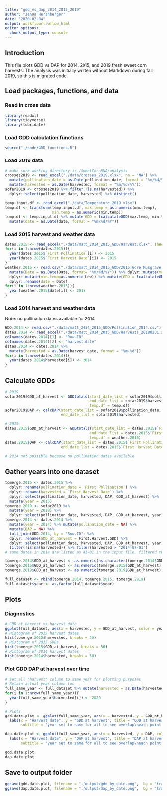 ```yaml
---
title: "gdd_vs_dap_2014_2015_2019"
author: "Jenna Hershberger"
date: "2020-02-04"
output: workflowr::wflow_html
editor_options:
  chunk_output_type: console
---
```


## Introduction
This file plots GDD vs DAP for 2014, 2015, and 2019 fresh sweet corn harvests. The analysis was initially written without Markdown during fall 2019, so this is migrated code.

## Load packages, functions, and data
### Read in cross data
```r
library(readxl)
library(tidyverse)
library(lubridate)
```

### Load GDD calculation functions
```r
source("./code/GDD_functions.R")
```

### Load 2019 data
```r
# make sure working directory is /SweetCornRNA/analysis
crosses2019 <- read_excel("./data/crosses_2019.xlsx", na = "NA") %>% 
  mutate(pollination_date = as.Date(pollination_date, format = "%m/%d/%Y")) %>% 
  mutate(harvested = as.Date(harvested, format = "%m/%d/%Y"))
sofar2019 <- crosses2019 %>% filter(!is.na(harvested)) %>% 
  dplyr::select(pollination_date, harvested) %>% distinct()

temp.input.df <- read_excel("./data/Temperature_2019.xlsx")
temp.df <- transform(temp.input.df, max.temp = as.numeric(max.temp),
                     min.temp = as.numeric(min.temp))
temp.df <- temp.input.df %>% mutate(GDD = lcalculateGDD(max.temp, min.temp)) %>% 
  mutate(date = as.Date(date, format = "%m/%d/%Y"))
```

### Load 2015 harvest and weather data
```r
dates.2015 <- read_excel("./data/matt_2014_2015_GDD/Harvest.xlsx", sheet = "Sheet2")
for(i in 1:nrow(dates.2015)){
  year(dates.2015$`First Pollination`[i]) <- 2015
  year(dates.2015$`First Harvest Date`[i]) <- 2015
}
weather.2015 <- read.csv("./data/matt_2014_2015_GDD/2015 Gore Musgrave Weather by day.csv", header = T) %>% 
  mutate(Date = as.Date(Date, format= "%m/%d/%Y")) %>% dplyr::mutate(max.temp=as.numeric(High)) %>% 
  dplyr::mutate(min.temp=as.numeric(Low)) %>% mutate(GDD = lcalculateGDD(max.temp, min.temp)) %>% 
  dplyr::rename(date = Date)
for(i in 1:nrow(weather.2015)){
  year(weather.2015$date[i]) <- 2015
}
```

### Load 2014 harvest and weather data
Note: no pollination dates available for 2014
```r
GDD.2014 <- read.csv("./data/matt_2014_2015_GDD/Pollination_2014.csv")
dates.2014 <- read_excel("./data/matt_2014_2015_GDD/Harvests_20180201.xlsx", sheet = "Sheet2") 
colnames(dates.2014)[1] <- "Row.ID"
colnames(dates.2014)[2] <- "harvest.date"
dates.2014 <- dates.2014 %>% 
  mutate(harvested = as.Date(harvest.date, format = "%m-%d"))
for(i in 1:nrow(dates.2014)){
  year(dates.2014$harvested[i]) <- 2014
}
```

## Calculate GDDs
```r
# 2019
sofar2019$GDD_at_harvest <- GDDtotals(start_date_list = sofar2019$pollination_date, 
                                      end_date_list = sofar2019$harvested, 
                                      temp.df = temp.df)
sofar2019$DAP <- calcDAP(start_date_list = sofar2019$pollination_date, 
                         end_date_list = sofar2019$harvested)

# 2015
dates.2015$GDD_at_harvest <- GDDtotals(start_date_list = dates.2015$`First Pollination`, 
                                      end_date_list = dates.2015$`First Harvest Date`, 
                                      temp.df = weather.2015)
dates.2015$DAP <- calcDAP(start_date_list = dates.2015$`First Pollination`, 
                         end_date_list = dates.2015$`First Harvest Date`)

# 2014 not possible because no pollination dates available
```

## Gather years into one dataset
```r
tomerge.2015 <- dates.2015 %>% 
  dplyr::rename(pollination_date = `First Pollination`) %>%
  dplyr::rename(harvested = `First Harvest Date`) %>% 
  dplyr::select(pollination_date, harvested, DAP, GDD_at_harvest) %>% 
  mutate(year = 2015)
tomerge.2019 <- sofar2019 %>% 
  mutate(year = 2019) %>% 
  dplyr::select(pollination_date, harvested, DAP, GDD_at_harvest, year)
tomerge.2014 <- dates.2014 %>% 
  mutate(year = 2014) %>% mutate(pollination_date = NA) %>% 
  mutate(DAP = NA) %>% 
  full_join(GDD.2014, by = "Row.ID") %>% 
  dplyr::rename(GDD_at_harvest = First.Harvest.GDD) %>% 
  dplyr::select(pollination_date, harvested, DAP, GDD_at_harvest, year) %>% 
  filter(!is.na(harvested)) %>% filter(harvested > "2014-07-01")
# some dates in 2014 are listed as 01-01 in the input file. filtered them out.

tomerge.2014$GDD_at_harvest <- as.numeric(as.character(tomerge.2014$GDD_at_harvest))
tomerge.2015$GDD_at_harvest <- as.numeric(tomerge.2015$GDD_at_harvest)
tomerge.2019$GDD_at_harvest <- as.numeric(tomerge.2019$GDD_at_harvest)

full_dataset <- rbind(tomerge.2014, tomerge.2015, tomerge.2019)
full_dataset$year <- as.factor(full_dataset$year)
```

## Plots
### Diagnostics
```r
# GDD at harvest vs harvest date
ggplot(full_dataset, aes(x = harvested, y = GDD_at_harvest, color = year)) + geom_point()
# Histogram of 2015 harvest dates
hist(tomerge.2015$harvested, breaks = 50)
# Histogram of 2015 GDDs
hist(tomerge.2015$GDD_at_harvest, breaks = 50)
# Histogram of 2014 harvest dates
hist(tomerge.2014$harvested, breaks = 50)
```

### Plot GDD DAP at harvest over time
```r
# Set all "harvest" column to same year for plotting purposes
# Retain actual year column too
full_same_year <- full_dataset %>% mutate(harvested = as.Date(harvested)) %>% distinct()
for(i in 1:nrow(full_same_year)){
  year(full_same_year$harvested[i]) <- 2020
}

# Plots
gdd.date.plot <- ggplot(full_same_year, aes(x = harvested, y = GDD_at_harvest, color = year)) + geom_point() +
  labs(x = "Harvest date", y = "GDD at harvest", title = "GDD at harvest over time", 
       subtitle = "year set to same for all to see overlap\neach point is a unique pollination date/harvest date combination")

dap.date.plot <- ggplot(full_same_year, aes(x = harvested, y = DAP, color = year)) + geom_point() +
  labs(x = "Harvest date", y = "DAP at harvest", title = "DAP at harvest over time", 
       subtitle = "year set to same for all to see overlap\neach point is a unique pollination date/harvest date combination\nno DAP, harvest, or pollination dates given for 2014")

gdd.date.plot
dap.date.plot
```

## Save to output folder
```r
ggsave(gdd.date.plot, filename = "./output/gdd_by_date.png",  bg = "transparent", height=5, width=9)
ggsave(dap.date.plot, filename = "./output/dap_by_date.png",  bg = "transparent", height=5, width=9)
```


